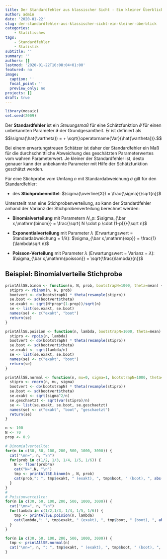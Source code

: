 ```yaml
---
title: Der Standardfehler aus klassischer Sicht - Ein kleiner Überblick
author: admin
date: '2020-01-22'
slug: der-standardfehler-aus-klassischer-sicht-ein-kleiner-überblick
categories:
    - Statitisches
tags:
    - Standardfehler
    - Statistik
subtitle: ''
summary: ''
authors: []
lastmod: '2020-01-22T16:08:04+01:00'
featured: no
image:
  caption: ''
  focal_point: ''
  preview_only: no
projects: []
draft: true
---
```


```r
library(mosaic)
set.seed(2009)
```

Der **Standardfehler** ist ein *Steuungsmaß* für eine Schätzfunktion $\hat{\vartheta}$ für einen unbekannten Parameter $\vartheta$ der Grundgesamtheit. Er ist definiert als
$$\sigma(\hat{\vartheta}) = + \sqrt{\operatorname{Var}(\hat{\vartheta})}.$$

Bei einem erwartungstreuen Schätzer ist daher der Standardfehler ein Maß für die durchschnittliche Abweichung des geschätzten Parameterwertes vom wahren Parameterwert. Je kleiner der Standardfehler ist, desto genauer kann der unbekannte Parameter mit Hilfe der Schätzfunktion geschätzt werden.

Für eine Stichprobe vom Umfang $n$ mit Standardabweichung $\sigma$ gilt für den Standardfehler:

- des **Stichprobenmittel**: $\sigma(\overline{X}) = \frac{\sigma}{\sqrt{n}}$

Unterstellt man eine Stichprobenverteilung, so kann der Standardfehler anhand der Varianz der Stichprobenverteilung berechnet werden:

- **Binomialverteilung** mit Parametern $N,\, p$: $\sigma_{\bar x,\mathrm{binom}} = \frac{\sqrt{ N \cdot p \cdot (1-p)}}{\sqrt n}$

- **Exponentialverteilung** mit Parameter $\lambda$ (Erwartungswert = Standardabweichung = $1/\lambda$): $\sigma_{\bar x,\mathrm{exp}} = \frac{1}{\lambda\sqrt n}$

- **Poisson-Verteilung** mit Parameter $\lambda$ (Erwartungswert = Varianz = $\lambda$): $\sigma_{\bar x,\mathrm{poisson}} = \sqrt{\frac{\lambda}{n}}$


## Beispiel: Binomialverteile Stichprobe

```r
printAllSE.binom <- function(n, N, prob, bootstrapN=1000, theta=mean) {
  stipro <- rbinom(n, N, prob)
  bootvert <- do(bootstrapN) * theta(resample(stipro))
  se.boot <- sd(bootvert$theta)
  se.exakt <- sqrt(N*prop*(1-prop))/sqrt(n)
  se <- list(se.exakt, se.boot)
  names(se) <- c("exakt", "boot")
  return(se)
}

printAllSE.poision <- function(n, lambda, bootstrapN=1000, theta=mean) {
  stipro <- rpois(n, lambda)
  bootvert <- do(bootstrapN) * theta(resample(stipro))
  se.boot <- sd(bootvert$theta)
  se.exakt <- sqrt(lambda/n)
  se <- list(se.exakt, se.boot)
  names(se) <- c("exakt", "boot")
  return(se)
}

printAllSE.normal <- function(n, mu=0, sigma=1, bootstrapN=1000, theta=mean) {
  stipro <- rnorm(n, mu, sigma)
  bootvert <- do(bootstrapN) * theta(resample(stipro))
  se.boot <- sd(bootvert$theta)
  se.exakt <- sqrt(sigma^2/n)
  se.geschaetzt <- sqrt(var(stipro)/n)
  se <- list(se.exakt, se.boot, se.geschaetzt)
  names(se) <- c("exakt", "boot", "geschaetzt")
  return(se)
}

```


```r
n <- 100
N <- 70
prop <- 0.9

# Binomialverteilte:
for(n in c(30, 50, 100, 200, 500, 1000, 3000)) {
  cat("\nn=", n, "\n")
  for(prob in c(1/2, 1/3, 1/4, 1/5, 1/6)) {
    N <- floor(prob*n)
    cat("N=",N, "\n")    
    tmp <- printAllSE.binom(n , N, prob)
    cat(prob,": ", tmp$exakt, " (exakt), ", tmp$boot, " (boot), ", abs(tmp$exakt-tmp$boot), " (abs. Fehler) \n")
  }
}
# 
# Poisionverteilte:
for(n in c(30, 50, 100, 200, 500, 1000, 3000)) {
  cat("\nn=", n, "\n")
  for(lambda in c(1/2,1/3, 1/4, 1/5, 1/6)) {
    tmp <- printAllSE.poision(n, lambda)
    cat(lambda,": ", tmp$exakt, " (exakt), ", tmp$boot, " (boot), ", abs(tmp$exakt-tmp$boot), " (abs. Fehler) \n")
  }
}
```


```r
for(n in c(30, 50, 100, 200, 500, 1000, 3000)) {
  tmp <- printAllSE.normal(n)
  cat("\nn=", n, ": ", tmp$exakt, " (exakt), ", tmp$boot, " (boot), ", tmp$geschaetzt, "(geschätzt), ", abs(tmp$exakt-tmp$boot), " (abs. Fehler (boot))", abs(tmp$exakt-tmp$geschaetzt),"(abs. Fehler (geschätzt)) \n")
}
```

